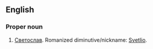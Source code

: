==English==

===Proper noun===
{{wikipedia|lang=bg|Светослав}}
{{en-proper noun}}

# {{given name|lang=en|male|A=A romanization of the [[Bulgarian]]|from=Slavic languages}} [[Светослав]]. Romanized diminutive/nickname: [[Svetlio]].